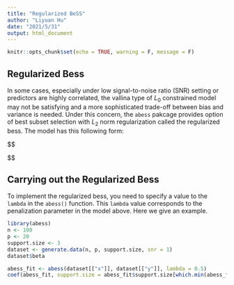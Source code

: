 ```yaml
---
title: "Regularized BeSS"
author: "Liyuan Hu"
date: "2021/5/31"
output: html_document
---
```


```r
knitr::opts_chunk$set(echo = TRUE, warning = F, message = F)
```

## Regularized Bess

In some cases, especially under low signal-to-noise ratio (SNR) setting or predictors are highly correlated, the vallina type of $L_0$ constrained model may not be satisfying and a more sophisticated trade-off between bias and variance is needed. Under this concern, the `abess` pakcage provides option of best subset selection with $L_2$ norm regularization called the regularized bess. The model has this following form:

$$
\begin{aligned}
\min_\beta L(\beta) + \lambda \|\beta\|_2^2

\end{aligned}
$$

## Carrying out the Regularized Bess

To implement the regularized bess, you need to specify a value to the `lambda` in the `abess()` function. This `lambda` value corresponds to the penalization parameter in the model above. Here we give an example.
```r
library(abess)
n <- 100
p <- 20
support.size <- 3
dataset <- generate.data(n, p, support.size, snr = 1)
dataset$beta

abess_fit <- abess(dataset[["x"]], dataset[["y"]], lambda = 0.5)
coef(abess_fit, support.size = abess_fit$support.size[which.min(abess_fit$tune.value)])
```